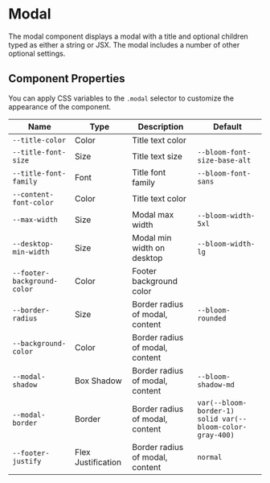 
# Modal

The modal component displays a modal with a title and optional children typed as either a string or JSX. The modal includes a number of other optional settings.

## Component Properties

<ArgsTable of={Modal} />

You can apply CSS variables to the `.modal` selector to customize the appearance of the component.

| Name                        | Type               | Description                     | Default                                                   |
| --------------------------- | ------------------ | ------------------------------- | --------------------------------------------------------- |
| `--title-color`             | Color              | Title text color                | <Swatch colorVar="--bloom-color-gray-900" />              |
| `--title-font-size`         | Size               | Title text size                 | `--bloom-font-size-base-alt`                              |
| `--title-font-family`       | Font               | Title font family               | `--bloom-font-sans`                                       |
| `--content-font-color`      | Color              | Title text color                | <Swatch colorVar="--bloom-color-gray-700" />              |
| `--max-width`               | Size               | Modal max width                 | `--bloom-width-5xl`                                       |
| `--desktop-min-width`       | Size               | Modal min width on desktop      | `--bloom-width-lg`                                        |
| `--footer-background-color` | Color              | Footer background color         | <Swatch colorVar="--bloom-color-primary-lighter" />       |
| `--border-radius`           | Size               | Border radius of modal, content | `--bloom-rounded`                                         |
| `--background-color`        | Color              | Border radius of modal, content | <Swatch colorVar="--bloom-color-white" />                 |
| `--modal-shadow`            | Box Shadow         | Border radius of modal, content | `--bloom-shadow-md`                                       |
| `--modal-border`            | Border             | Border radius of modal, content | `var(--bloom-border-1) solid var(--bloom-color-gray-400)` |
| `--footer-justify`          | Flex Justification | Border radius of modal, content | `normal`                                                  |
